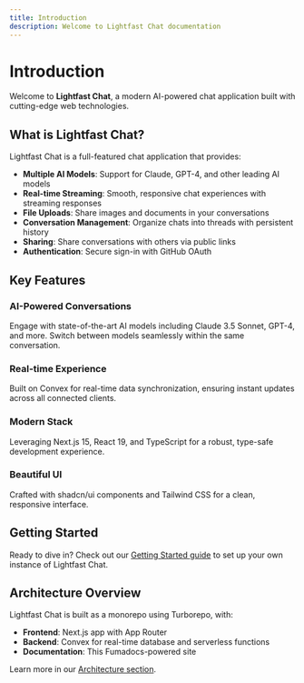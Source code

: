 ```yaml
---
title: Introduction
description: Welcome to Lightfast Chat documentation
---
```


# Introduction

Welcome to **Lightfast Chat**, a modern AI-powered chat application built with cutting-edge web technologies.

## What is Lightfast Chat?

Lightfast Chat is a full-featured chat application that provides:

- **Multiple AI Models**: Support for Claude, GPT-4, and other leading AI models
- **Real-time Streaming**: Smooth, responsive chat experiences with streaming responses
- **File Uploads**: Share images and documents in your conversations
- **Conversation Management**: Organize chats into threads with persistent history
- **Sharing**: Share conversations with others via public links
- **Authentication**: Secure sign-in with GitHub OAuth

## Key Features

### AI-Powered Conversations
Engage with state-of-the-art AI models including Claude 3.5 Sonnet, GPT-4, and more. Switch between models seamlessly within the same conversation.

### Real-time Experience
Built on Convex for real-time data synchronization, ensuring instant updates across all connected clients.

### Modern Stack
Leveraging Next.js 15, React 19, and TypeScript for a robust, type-safe development experience.

### Beautiful UI
Crafted with shadcn/ui components and Tailwind CSS for a clean, responsive interface.

## Getting Started

Ready to dive in? Check out our [Getting Started guide](/docs/getting-started) to set up your own instance of Lightfast Chat.

## Architecture Overview

Lightfast Chat is built as a monorepo using Turborepo, with:

- **Frontend**: Next.js app with App Router
- **Backend**: Convex for real-time database and serverless functions
- **Documentation**: This Fumadocs-powered site

Learn more in our [Architecture section](/docs/architecture/overview).